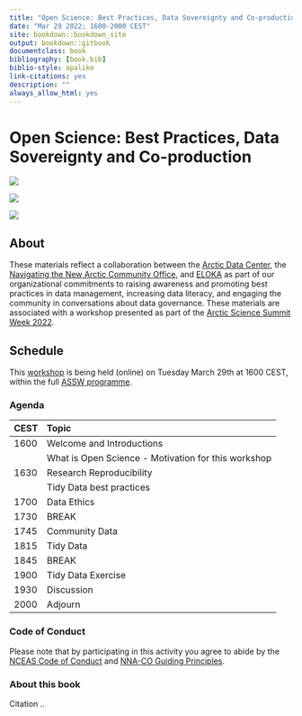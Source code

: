```yaml
--- 
title: "Open Science: Best Practices, Data Sovereignty and Co-production"
date: "Mar 29 2022; 1600-2000 CEST"
site: bookdown::bookdown_site
output: bookdown::gitbook
documentclass: book
bibliography: [book.bib]
biblio-style: apalike
link-citations: yes
description: ""
always_allow_html: yes
---
```


# Open Science: Best Practices, Data Sovereignty and Co-production {-#reproducible-research-techniques-for-synthesis}

![](images/arctic-data-center.png)

![](images/nna_alpha_logo_0.png)

![](images/eloka_logo_updated_0.png)

## About

These materials reflect a collaboration between the [Arctic Data Center](https://arcticdata.io), the [Navigating the New Arctic Community Office](https://nna-co.org), and [ELOKA](https://eloka-arctic.org) as part of our organizational commitments to raising awareness and promoting best practices in data management, increasing data literacy, and engaging the community in conversations about data governance. These materials are associated with a workshop presented as part of the [Arctic Science Summit Week 2022](https://www.assw.info).

## Schedule

This [workshop](https://assw.info/sessions/open-science-best-practices-data-sovereignty-and-co-production) is being held (online) on Tuesday March 29th at 1600 CEST, within the full [ASSW programme](https://assw.info/programme/assw-2022-full-programme). 

### Agenda

|CEST|Topic|
|:---|:--------------------------|
|1600|Welcome and Introductions|
||What is Open Science - Motivation for this workshop|
|1630|Research Reproducibility|
||Tidy Data best practices|
|1700|Data Ethics|
|1730|BREAK|
|1745|Community Data|
|1815|Tidy Data |
|1845|BREAK|
|1900|Tidy Data Exercise|
|1930|Discussion|
|2000|Adjourn|


### Code of Conduct

Please note that by participating in this activity you agree to abide by the [NCEAS Code of Conduct](https://www.nceas.ucsb.edu/sites/default/files/2021-11/NCEAS_Code-of-Conduct_Nov2021_0.pdf) and [NNA-CO Guiding Principles](https://nna-co.org/guiding-principles). 


### About this book

Citation ..
